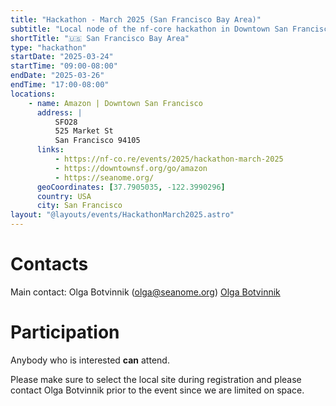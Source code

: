 ```yaml
---
title: "Hackathon - March 2025 (San Francisco Bay Area)"
subtitle: "Local node of the nf-core hackathon in Downtown San Francisco"
shortTitle: "🇺🇸 San Francisco Bay Area"
type: "hackathon"
startDate: "2025-03-24"
startTime: "09:00-08:00"
endDate: "2025-03-26"
endTime: "17:00-08:00"
locations:
    - name: Amazon | Downtown San Francisco
      address: |
          SFO28
          525 Market St
          San Francisco 94105
      links:
          - https://nf-co.re/events/2025/hackathon-march-2025
          - https://downtownsf.org/go/amazon
          - https://seanome.org/
      geoCoordinates: [37.7905035, -122.3990296]
      country: USA
      city: San Francisco
layout: "@layouts/events/HackathonMarch2025.astro"
---
```


# Contacts

Main contact: Olga Botvinnik ([olga@seanome.org](mailto:olga@seanome.org))
[<i class="fab fa-slack"></i> Olga Botvinnik](https://nfcore.slack.com/team/UU10KMQ1F)

# Participation

Anybody who is interested **can** attend.

Please make sure to select the local site during registration and please contact
Olga Botvinnik prior to the event since we are limited on space.
